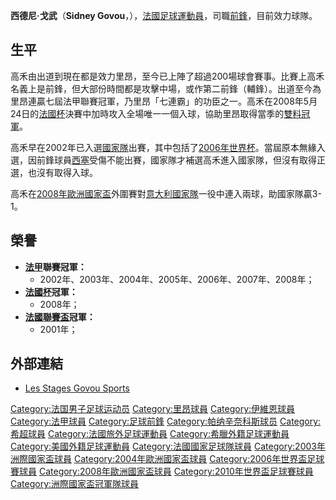 {{noteta
|G1=uefa
|T=zh-hans:西德尼·戈武;zh-hk:薛尼·高禾;zh-tw:西德尼·戈武;
|1=zh-hans:西德尼·戈武;zh-hk:薛尼·高禾;zh-tw:西德尼·戈武;
|2=zh-hans:戈武;zh-hk:高禾;zh-tw:戈武;
|3=zh-hans:西塞;zh-hk:施斯;zh-tw:西塞;
}}
{{Football player infobox
| playername = 戈武<br />''Sidney Govou''
| image = [[File:Sidney_Govou.jpg|240px]]
| fullname = Sidney Govou
| height = {{height|m=1.75}}
| nickname = 
| dateofbirth = {{birth date and age|1979|7|27}}
| cityofbirth = [[勒皮|勒皮-昂沃莱]]
| countryofbirth = [[法國|法國]]
| currentclub = {{le|邁阿密城足球俱樂部|FC Miami City Champions|邁阿密城}}
| clubcrest = 
| clubnumber = 10
| position = 前鋒
| youthyears = 
| youthclubs = 
| years1 = 1999-2010
| clubs1 = [[里昂足球俱樂部|里昂]]
| caps1 = 282
| goals1 = 49
| years2 = 2010-2011
| clubs2 = [[帕納辛奈科斯|帕納辛奈科斯]]
| caps2 = 20
| goals2 = 1
| years3 = 2011-2013
| clubs3 = [[伊维恩托农盖拉德足球俱乐部|伊维恩]]
| caps3 = 36
| goals3 = 1
| years4 = 2013-2014
| clubs4 = {{tsl|en|Olympique Lyonnais Reserves and Academy||里昂二隊}}
| caps4 = 2
| goals4 = 0
| years5 = 2014-2015
| clubs5 = {{tsl|en|Monts d'Or Azergues Foot||阿澤爾格}}
| caps5 = 28
| goals5 = 0
| years6 = 2015-
| clubs6 = {{le|邁阿密城足球俱樂部|FC Miami City Champions|邁阿密城}}
| caps6 = 3
| goals6 = 0
| nationalyears = 2002-2010
| nationalteam = [[法國國家足球隊|法國]]
| nationalcaps(goals) = {{0}}49 (10)
| pcupdate = 2014年3月16日
| ntupdate = 2008年9月14日
}}
'''西德尼·戈武'''（'''Sidney Govou'''，{{bd|1979年|7月27日|catidx=Govou, Sidney}}），[[法國|法國]][[足球|足球]][[運動員|運動員]]，司職[[前鋒_(足球)|前鋒]]，目前效力{{le|美職聯發展超級聯賽|Premier Development League}}球隊{{le|邁阿密城足球俱樂部|FC Miami City Champions|邁阿密城}}。

== 生平 ==
高禾由出道到現在都是效力里昂，至今已上陣了超過200場球會賽事。比賽上高禾名義上是前鋒，但大部份時間都是攻擊中場，或作第二前鋒（輔鋒）。出道至今為里昂連贏七屆法甲聯賽冠軍，乃里昂「七連霸」的功臣之一。高禾在2008年5月24日的[[法國杯|法國杯]]決賽中加時攻入全場唯一一個入球，協助里昂取得當季的[[雙料冠軍|雙料冠軍]]。

高禾早在2002年已入選[[法國國家足球隊|國家隊]]出賽，其中包括了[[2006年世界盃足球賽|2006年世界杯]]。當屆原本無緣入選，因前鋒球員[[吉布里爾·西塞|西塞]]受傷不能出賽，國家隊才補選高禾進入國家隊，但沒有取得正選，也沒有取得入球。

高禾在[[2008年歐洲國家盃|2008年歐洲國家盃]]外圍賽對[[意大利國家足球隊|意大利國家隊]]一役中連入兩球，助國家隊贏3-1。

== 榮譽 ==
*'''[[法甲|法甲]]聯賽冠軍：'''
**2002年、2003年、2004年、2005年、2006年、2007年、2008年；
*'''[[法國杯|法國杯]]冠軍：'''
**2008年；
*'''[[法國聯賽盃|法國聯賽盃]]冠軍：'''
**2001年；

== 外部連結 ==
* [https://web.archive.org/web/20181127234732/http://www.govou.fr/ {{fr}} Les Stages Govou Sports]

{{法甲年度最佳青年球員}}
{{2004年歐洲國家盃法國參賽名單}}
{{2006年世界杯足球赛法国参赛名单}}
{{2008年欧洲足球锦标赛法国参赛名单}}
{{2010年世界杯足球赛法国参赛名单}}


{{Authority control}}
{{DEFAULTSORT:Govou, Sidney}}
[[Category:法国男子足球运动员|Category:法国男子足球运动员]]
[[Category:里昂球員|Category:里昂球員]]
[[Category:伊維恩球員|Category:伊維恩球員]]
[[Category:法甲球員|Category:法甲球員]]
[[Category:足球前鋒|Category:足球前鋒]]
[[Category:帕纳辛奈科斯球员|Category:帕纳辛奈科斯球员]]
[[Category:希超球員|Category:希超球員]]
[[Category:法國旅外足球運動員|Category:法國旅外足球運動員]]
[[Category:希臘外籍足球運動員|Category:希臘外籍足球運動員]]
[[Category:美國外籍足球運動員|Category:美國外籍足球運動員]]
[[Category:法國國家足球隊球員|Category:法國國家足球隊球員]]
[[Category:2003年洲際國家盃球員|Category:2003年洲際國家盃球員]]
[[Category:2004年歐洲國家盃球員|Category:2004年歐洲國家盃球員]]
[[Category:2006年世界盃足球賽球員|Category:2006年世界盃足球賽球員]]
[[Category:2008年歐洲國家盃球員|Category:2008年歐洲國家盃球員]]
[[Category:2010年世界盃足球賽球員|Category:2010年世界盃足球賽球員]]
[[Category:洲際國家盃冠軍隊球員|Category:洲際國家盃冠軍隊球員]]